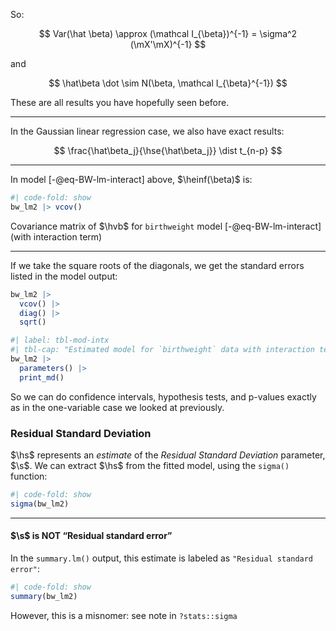 
So:

$$
Var(\hat \beta) \approx (\mathcal I_{\beta})^{-1} = \sigma^2 (\mX'\mX)^{-1}
$$

and

$$
\hat\beta \dot \sim N(\beta, \mathcal I_{\beta}^{-1})
$$ 

:::{.notes}

These are all results you have hopefully seen before.

:::

---

In the Gaussian linear regression case, we also have exact results:

$$
\frac{\hat\beta_j}{\hse{\hat\beta_j}} \dist t_{n-p}
$$ 

---

In model [-@eq-BW-lm-interact] above, $\heinf(\beta)$ is:

:::{#tbl-vcov}

```r
#| code-fold: show
bw_lm2 |> vcov()
```

Covariance matrix of $\hvb$ for `birthweight` model [-@eq-BW-lm-interact] (with interaction term)

:::

---

If we take the square roots of the diagonals, we get the standard errors listed in the model output:

```r
bw_lm2 |>
  vcov() |>
  diag() |>
  sqrt()
```

```r
#| label: tbl-mod-intx
#| tbl-cap: "Estimated model for `birthweight` data with interaction term"
bw_lm2 |>
  parameters() |>
  print_md()
```

So we can do confidence intervals, hypothesis tests, and p-values exactly as in the one-variable case we looked at previously.

### Residual Standard Deviation

::: notes
$\hs$ represents an *estimate* of the *Residual Standard Deviation* parameter, $\s$. 
We can extract $\hs$ from the fitted model, using the `sigma()` function:
:::

```r
#| code-fold: show
sigma(bw_lm2)
```

---

#### $\s$ is NOT "Residual standard error"

::: notes
In the `summary.lm()` output, this estimate is labeled as `"Residual standard error"`:
:::

```r
#| code-fold: show
summary(bw_lm2)
```

::: notes
However, this is a misnomer: see note in `?stats::sigma`
:::
